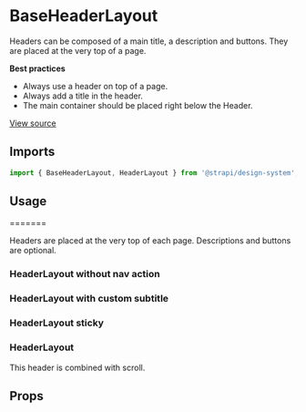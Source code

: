 

<Meta of={HeaderLayoutStories} />

# BaseHeaderLayout

Headers can be composed of a main title, a description and buttons. They are placed at the very top of a page.

**Best practices**

- Always use a header on top of a page.
- Always add a title in the header.
- The main container should be placed right below the Header.

[View source](https://github.com/strapi/design-system/tree/main/packages/design-system/src/Layout)

## Imports

```js
import { BaseHeaderLayout, HeaderLayout } from '@strapi/design-system';
```

## Usage

\=======

Headers are placed at the very top of each page. Descriptions and buttons are optional.

<Canvas of={HeaderLayoutStories.Base} />

### HeaderLayout without nav action

<Canvas of={HeaderLayoutStories.BaseWithoutNavAction} />

### HeaderLayout with custom subtitle

<Canvas of={HeaderLayoutStories.BaseWithCustomSubtitle} />

### HeaderLayout sticky

<Canvas of={HeaderLayoutStories.Sticky} />

### HeaderLayout

This header is combined with scroll.

<Canvas of={HeaderLayoutStories.CombinedWScroll} />

## Props

<ArgsTable of={HeaderLayout} />
